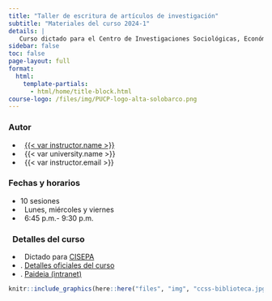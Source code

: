 ```yaml
---
title: "Taller de escritura de artículos de investigación"
subtitle: "Materiales del curso 2024-1"
details: |
   Curso dictado para el Centro de Investigaciones Sociológicas, Económicas, Políticas y Antropológicas CISEPA PUCP
sidebar: false
toc: false
page-layout: full
format:
  html:
    template-partials:
      - html/home/title-block.html
course-logo: /files/img/PUCP-logo-alta-solobarco.png
---
```


::: home
::: {.grid .course-details}
::: {.g-col-12 .g-col-sm-6 .g-col-md-4}
### <i class="bi bi-person-vcard"></i> Autor

-   <i class="bi bi-linkedin"></i>   [{{< var instructor.name >}}](/https://www.linkedin.com/in/cesar-cornejo-roman/)
-   <i class="bi bi-bank2"></i>   {{< var university.name >}}
-   <i class="bi bi-envelope-fill"></i>   {{< var instructor.email >}}

:::

::: {.g-col-12 .g-col-sm-6 .g-col-md-4}
### Fechas y horarios

-   <i class="bi bi-bricks"></i> 10 sesiones
-   <i class="bi bi-calendar-event-fill"></i>   Lunes, miércoles y viernes
-   <i class="bi bi-clock-fill"></i>   6:45 p.m.- 9:30 p.m.

:::

::: {.g-col-12 .g-col-md-4 .contact-policy}
### <i class="bi bi-bank2"></i>   Detalles del curso

-   <i class="bi bi-box-arrow-up-right"></i>   Dictado para [CISEPA](/https://cisepa.pucp.edu.pe)
-   <i class="bi bi-box-arrow-up-right"></i> . [Detalles oficiales del curso](/https://cisepa.pucp.edu.pe/formacion-continua/escuela-de-investigadores/taller-en-elaboracion-de-proyectos-y-articulos-de-investigacion-2023-01/)
-   <i class="bi bi-box-arrow-up-right"></i> . [Paideia (intranet)](/https://paideia.pucp.edu.pe/programas/course/view.php?id=22837)

:::
:::

```r
knitr::include_graphics(here::here("files", "img", "ccss-biblioteca.jpg"), error = FALSE)
```
:::
